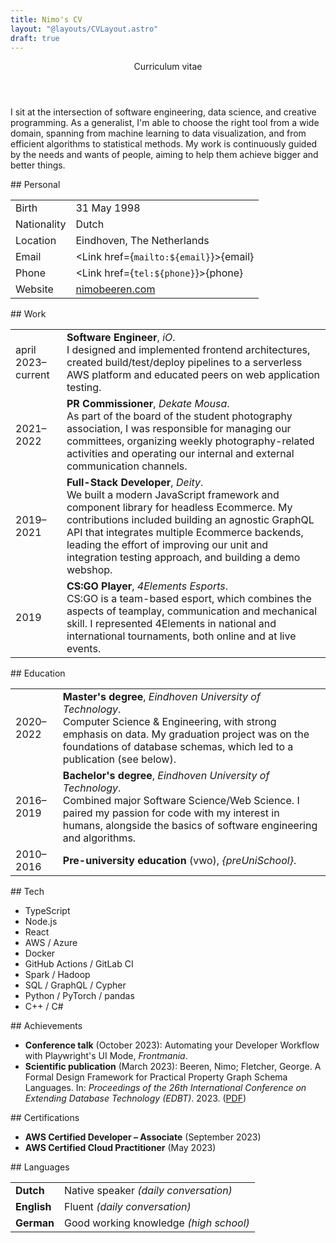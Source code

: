 ```yaml
---
title: Nimo's CV
layout: "@layouts/CVLayout.astro"
draft: true
---
```




<header class="not-prose break-inside-avoid">
  <div class="mb-2 flex justify-between">
    <NimoBeeren />
    <Picture
      class="rounded-full shadow-glow-lg print:shadow-none md:shadow-glow-xl md:print:shadow-none"
      src="/me.jpg"
      alt="Nimo smiling at the camera"
      sizes="(max-width: 767.9px) 144px, (min-width: 768px) 192px"
      widths={[144, 144 * 2, 192, 192 * 2]}
      aspectRatio="1:1"
    />
  </div>
  <p class="font-serif text-3xl italic text-neutral-600">Curriculum vitae</p>
</header>

I sit at the intersection of software engineering, data science, and creative programming. As a generalist, I'm able to choose the right tool from a wide domain, spanning from machine learning to data visualization, and from efficient algorithms to statistical methods. My work is continuously guided by the needs and wants of people, aiming to help them achieve bigger and better things.

<section class="break-inside-avoid">
## Personal

|             |                                               |
| ----------- | --------------------------------------------- |
| Birth       | 31 May 1998                                   |
| Nationality | Dutch                                         |
| Location    | Eindhoven, The Netherlands                    |
| Email       | <Link href={`mailto:${email}`}>{email}</Link> |
| Phone       | <Link href={`tel:${phone}`}>{phone}</Link>    |
| Website     | [nimobeeren.com](https://nimobeeren.com)      |

</section>

<section class="break-inside-avoid">
## Work

|                    |                                                                                                                                                                                                                                                                                                                                               |
| ------------------ | --------------------------------------------------------------------------------------------------------------------------------------------------------------------------------------------------------------------------------------------------------------------------------------------------------------------------------------------- |
| april 2023–current | **Software Engineer**, _iO_. <br/> I designed and implemented frontend architectures, created build/test/deploy pipelines to a serverless AWS platform and educated peers on web application testing.                                                                                                                                         |
| 2021–2022          | **PR Commissioner**, _Dekate Mousa_. <br/> As part of the board of the student photography association, I was responsible for managing our committees, organizing weekly photography-related activities and operating our internal and external communication channels.                                                                       |
| 2019–2021          | **Full-Stack Developer**, _Deity_. <br/> We built a modern JavaScript framework and component library for headless Ecommerce. My contributions included building an agnostic GraphQL API that integrates multiple Ecommerce backends, leading the effort of improving our unit and integration testing approach, and building a demo webshop. |
| 2019               | **CS:GO Player**, _4Elements Esports_. <br/> CS:GO is a team-based esport, which combines the aspects of teamplay, communication and mechanical skill. I represented 4Elements in national and international tournaments, both online and at live events.                                                                                     |

</section>

<section class="break-inside-avoid">
## Education

|           |                                                                                                                                                                                                                                          |
| --------- | ---------------------------------------------------------------------------------------------------------------------------------------------------------------------------------------------------------------------------------------- |
| 2020–2022 | **Master's degree**, _Eindhoven University of Technology_. <br/> Computer Science & Engineering, with strong emphasis on data. My graduation project was on the foundations of database schemas, which led to a publication (see below). |
| 2016–2019 | **Bachelor's degree**, _Eindhoven University of Technology_. <br/> Combined major Software Science/Web Science. I paired my passion for code with my interest in humans, alongside the basics of software engineering and algorithms.    |
| 2010–2016 | **Pre-university education** (vwo), _{preUniSchool}_.                                                                                                                                                                                    |

</section>

<section class="break-inside-avoid">
## Tech

<ul class="flex max-h-80 flex-col flex-wrap">
  <li>TypeScript</li>
  <li>Node.js</li>
  <li>React</li>
  <li>AWS / Azure</li>
  <li>Docker</li>
  <li>GitHub Actions / GitLab CI</li>
  <li>Spark / Hadoop</li>
  <li>SQL / GraphQL / Cypher</li>
  <li>Python / PyTorch / pandas</li>
  <li>C++ / C#</li>
</ul>
</section>

<section class="break-inside-avoid">
## Achievements

- **Conference talk** (October 2023): Automating your Developer Workflow with Playwright's UI Mode, _Frontmania_.
- **Scientific publication** (March 2023): Beeren, Nimo; Fletcher, George. A Formal Design Framework for Practical Property Graph Schema Languages. In: _Proceedings of the 26th International Conference on Extending Database Technology (EDBT)_. 2023. ([PDF](https://dx.doi.org/10.48786/edbt.2023.40))

</section>

<section class="break-inside-avoid">
## Certifications

- **AWS Certified Developer – Associate** (September 2023)
- **AWS Certified Cloud Practitioner** (May 2023)

</section>

<section class="break-inside-avoid">
## Languages

|             |                                        |
| ----------- | -------------------------------------- |
| **Dutch**   | Native speaker _(daily conversation)_  |
| **English** | Fluent _(daily conversation)_          |
| **German**  | Good working knowledge _(high school)_ |

</section>
